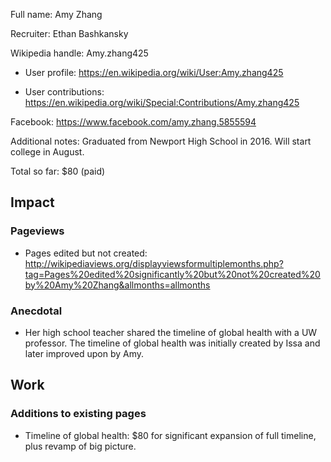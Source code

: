 Full name: Amy Zhang

Recruiter: Ethan Bashkansky

Wikipedia handle: Amy.zhang425

* User profile: https://en.wikipedia.org/wiki/User:Amy.zhang425

* User contributions: https://en.wikipedia.org/wiki/Special:Contributions/Amy.zhang425

Facebook: https://www.facebook.com/amy.zhang.5855594

Additional notes: Graduated from Newport High School in 2016. Will start college in August.

Total so far: $80 (paid)

== Impact ==

=== Pageviews ===

* Pages edited but not created: http://wikipediaviews.org/displayviewsformultiplemonths.php?tag=Pages%20edited%20significantly%20but%20not%20created%20by%20Amy%20Zhang&allmonths=allmonths

=== Anecdotal ===
* Her high school teacher shared the timeline of global health with a UW professor. The timeline of global health was initially created by Issa and later improved upon by Amy.

== Work ==

=== Additions to existing pages ===

* Timeline of global health: $80 for significant expansion of full timeline, plus revamp of big picture.


